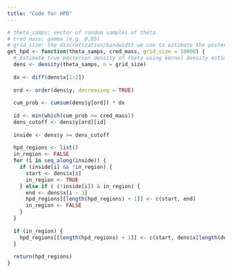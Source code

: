```yaml
---
title: "Code for HPD"
---
```


```r
# theta_samps: vector of random samples of theta
# cred_mass: gamma (e.g. 0.95)
# grid_size: the discretization/bandwidth we use to estimate the posterior density of theta
get_hpd <- function(theta_samps, cred_mass, grid_size = 10000) {
  # Estimate true posterior density of theta using kernel density estimation.
  dens <- density(theta_samps, n = grid_size)
  
  dx <- diff(dens$x[1:2])  
  
  ord <- order(dens$y, decreasing = TRUE)
  
  cum_prob <- cumsum(dens$y[ord]) * dx
  
  id <- min(which(cum_prob >= cred_mass))
  dens_cutoff <- dens$y[ord][id]
  
  inside <- dens$y >= dens_cutoff
  
  hpd_regions <- list() 
  in_region <- FALSE
  for (i in seq_along(inside)) {
    if (inside[i] && !in_region) { 
      start <- dens$x[i] 
      in_region <- TRUE 
    } else if ( (!inside[i]) & in_region) { 
      end <- dens$x[i - 1]
      hpd_regions[[length(hpd_regions) + 1]] <- c(start, end)
      in_region <- FALSE 
    }
  }
  
  if (in_region) {
    hpd_regions[[length(hpd_regions) + 1]] <- c(start, dens$x[length(dens$x)])
  }
  
  return(hpd_regions)
}
```